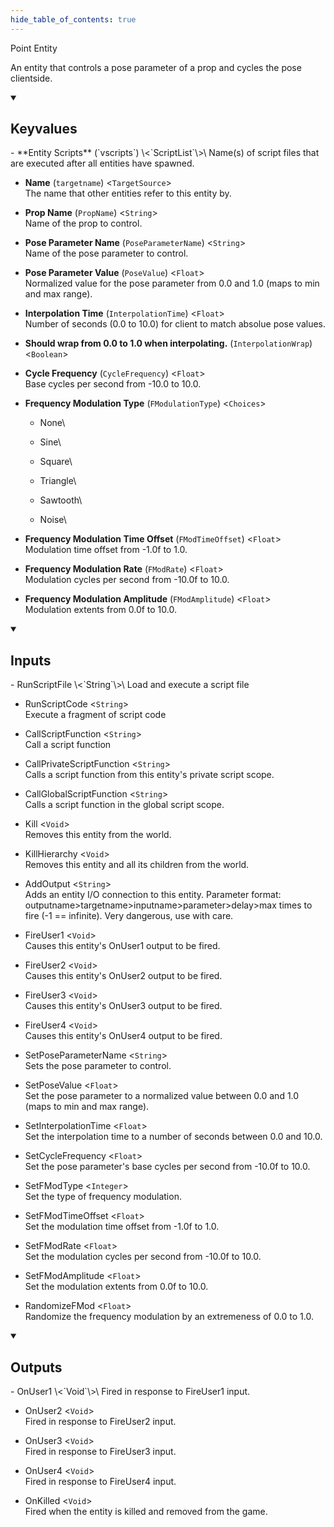 ```yaml
---
hide_table_of_contents: true
---
```


<!---
!!!!!!
THIS PAGE IS AUTOGENERATED FROM GAME FGD DEFINITIONS!
DO NOT EDIT MANUALLY!
!!!!!!

In order to make edits, you can make an annotation file in /fgd_dump_overrides
-->


Point Entity

An entity that controls a pose parameter of a prop and cycles the pose clientside.

<details open>
<summary><h2>Keyvalues</h2></summary>
- **Entity Scripts** (`vscripts`) \<`ScriptList`\>\
Name(s) of script files that are executed after all entities have spawned.

- **Name** (`targetname`) \<`TargetSource`\>\
The name that other entities refer to this entity by.

- **Prop Name** (`PropName`) \<`String`\>\
Name of the prop to control.

- **Pose Parameter Name** (`PoseParameterName`) \<`String`\>\
Name of the pose parameter to control.

- **Pose Parameter Value** (`PoseValue`) \<`Float`\>\
Normalized value for the pose parameter from 0.0 and 1.0 (maps to min and max range).

- **Interpolation Time** (`InterpolationTime`) \<`Float`\>\
Number of seconds (0.0 to 10.0) for client to match absolue pose values.

- **Should wrap from 0.0 to 1.0 when interpolating.** (`InterpolationWrap`) \<`Boolean`\>

- **Cycle Frequency** (`CycleFrequency`) \<`Float`\>\
Base cycles per second from -10.0 to 10.0.

- **Frequency Modulation Type** (`FModulationType`) \<`Choices`\>
  - None\
    
  - Sine\
    
  - Square\
    
  - Triangle\
    
  - Sawtooth\
    
  - Noise\
    


- **Frequency Modulation Time Offset** (`FModTimeOffset`) \<`Float`\>\
Modulation time offset from -1.0f to 1.0.

- **Frequency Modulation Rate** (`FModRate`) \<`Float`\>\
Modulation cycles per second from -10.0f to 10.0.

- **Frequency Modulation Amplitude** (`FModAmplitude`) \<`Float`\>\
Modulation extents from 0.0f to 10.0.


 </details>
<details open>
<summary><h2>Inputs</h2></summary>
- RunScriptFile \<`String`\>\
Load and execute a script file

- RunScriptCode \<`String`\>\
Execute a fragment of script code

- CallScriptFunction \<`String`\>\
Call a script function

- CallPrivateScriptFunction \<`String`\>\
Calls a script function from this entity's private script scope.

- CallGlobalScriptFunction \<`String`\>\
Calls a script function in the global script scope.

- Kill \<`Void`\>\
Removes this entity from the world.

- KillHierarchy \<`Void`\>\
Removes this entity and all its children from the world.

- AddOutput \<`String`\>\
Adds an entity I/O connection to this entity. Parameter format: outputname&gt;targetname>inputname&gt;parameter&gt;delay&gt;max times to fire (-1 == infinite). Very dangerous, use with care.

- FireUser1 \<`Void`\>\
Causes this entity's OnUser1 output to be fired.

- FireUser2 \<`Void`\>\
Causes this entity's OnUser2 output to be fired.

- FireUser3 \<`Void`\>\
Causes this entity's OnUser3 output to be fired.

- FireUser4 \<`Void`\>\
Causes this entity's OnUser4 output to be fired.

- SetPoseParameterName \<`String`\>\
Sets the pose parameter to control.

- SetPoseValue \<`Float`\>\
Set the pose parameter to a normalized value between 0.0 and 1.0 (maps to min and max range).

- SetInterpolationTime \<`Float`\>\
Set the interpolation time to a number of seconds between 0.0 and 10.0.

- SetCycleFrequency \<`Float`\>\
Set the pose parameter's base cycles per second from -10.0f to 10.0.

- SetFModType \<`Integer`\>\
Set the type of frequency modulation.

- SetFModTimeOffset \<`Float`\>\
Set the modulation time offset from -1.0f to 1.0.

- SetFModRate \<`Float`\>\
Set the modulation cycles per second from -10.0f to 10.0.

- SetFModAmplitude \<`Float`\>\
Set the modulation extents from 0.0f to 10.0.

- RandomizeFMod \<`Float`\>\
Randomize the frequency modulation by an extremeness of 0.0 to 1.0.


 </details>
<details open>
<summary><h2>Outputs</h2></summary>
- OnUser1 \<`Void`\>\
Fired in response to FireUser1 input.

- OnUser2 \<`Void`\>\
Fired in response to FireUser2 input.

- OnUser3 \<`Void`\>\
Fired in response to FireUser3 input.

- OnUser4 \<`Void`\>\
Fired in response to FireUser4 input.

- OnKilled \<`Void`\>\
Fired when the entity is killed and removed from the game.


 </details>